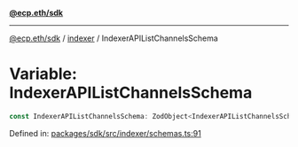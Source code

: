 [**@ecp.eth/sdk**](../../index.mdx)

***

[@ecp.eth/sdk](/sdk-reference/index.mdx) / [indexer](/sdk-reference/indexer/index.mdx) / IndexerAPIListChannelsSchema

# Variable: IndexerAPIListChannelsSchema

```ts
const IndexerAPIListChannelsSchema: ZodObject<IndexerAPIListChannelsSchemaType>;
```

Defined in: [packages/sdk/src/indexer/schemas.ts:91](https://github.com/ecp-eth/comments-monorepo/blob/main/packages/sdk/src/indexer/schemas.ts#L91)
